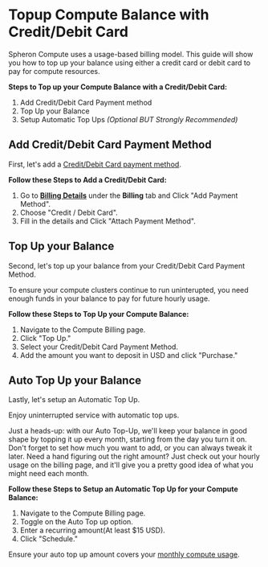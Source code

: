 
# Topup Compute Balance with Credit/Debit Card

Spheron Compute uses a usage-based billing model.  This guide will show you how to top up your balance using either a credit card or debit card to pay for compute resources.

**Steps to Top up your Compute Balance with a Credit/Debit Card:**
1. Add Credit/Debit Card Payment method
2. Top Up your Balance
3. Setup Automatic Top Ups _(Optional BUT Strongly Recommended)_

## Add Credit/Debit Card Payment Method

First, let's add a [Credit/Debit Card payment method](/billing/payment-method/#credit-cards).

**Follow these Steps to Add a Credit/Debit Card:**

1. Go to **[Billing Details](https://app.spheron.network/#/app/billing/plan)** under the **Billing** tab and Click "Add Payment Method".
2. Choose "Credit / Debit Card".
3. Fill in the details and Click "Attach Payment Method".

## Top Up your Balance

Second, let's top up your balance from your Credit/Debit Card Payment Method.

To ensure your compute clusters continue to run uninterupted, you need enough funds in your balance to pay for future hourly usage.

**Follow these Steps to Top Up your Compute Balance:**
1. Navigate to the Compute Billing page.
2. Click "Top Up."
3. Select your Credit/Debit Card Payment Method.
4. Add the amount you want to deposit in USD and click "Purchase."

## Auto Top Up your Balance

Lastly, let's setup an Automatic Top Up.

Enjoy uninterrupted service with automatic top ups.

<Callout type="info">
Just a heads-up: with our Auto Top-Up, we'll keep your balance in good shape by topping it up every month, starting from the day you turn it on. Don't forget to set how much you want to add, or you can always tweak it later. Need a hand figuring out the right amount? Just check out your hourly usage on the billing page, and it'll give you a pretty good idea of what you might need each month.
</Callout>


**Follow these Steps to Setup an Automatic Top Up for your Compute Balance:**
1. Navigate to the Compute Billing page.
2. Toggle on the Auto Top up option.
3. Enter a recurring amount(At least $15 USD).
4. Click "Schedule."

Ensure your auto top up amount covers your [monthly compute usage](/billing/compute/compute-usage/).

<Navigation name="Topup Compute Balance with Credit/Debit Card" />
